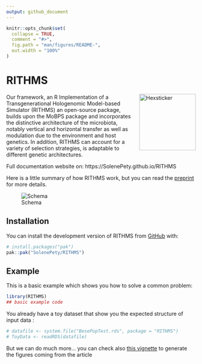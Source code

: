 ```yaml
---
output: github_document
---
```


<!-- README.md is generated from README.Rmd. Please edit that file -->

```r
knitr::opts_chunk$set(
  collapse = TRUE,
  comment = "#>",
  fig.path = "man/figures/README-",
  out.width = "100%"
)
```

# RITHMS

<!-- badges: start -->
<!-- badges: end -->

<!-- Hexsticker -->
<img src="man/figures/hex_rithms.png" alt="Hexsticker" width="150" style="float: right; margin-left: 20px;" />

Our framework, an R Implementation of a Transgenerational Hologenomic Model-based Simulator (RITHMS) an open-source package, builds upon the MoBPS package and incorporates the distinctive architecture of the microbiota, notably vertical and horizontal transfer as well as modulation due to the environment and host genetics. In addition, RITHMS can account for a variety of selection strategies, is adaptable to different genetic architectures.

Full documentation website on: https://SolenePety.github.io/RITHMS

Here is a little summary of how RITHMS work, but you can read the [preprint](https://github.com/SolenePety/RITHMS/blob/main/RITHMS_Pety.pdf) for more details. 

![Schema](man/figures/core_algorithm.png)

## Installation

You can install the development version of RITHMS from [GitHub](https://github.com/) with:

``` r
# install.packages("pak")
pak::pak("SolenePety/RITHMS")
```

## Example

This is a basic example which shows you how to solve a common problem:

```r
library(RITHMS)
## basic example code
```

You already have a toy dataset that show you the expected structure of input data : 
```r
# datafile <- system.file("BesePopTest.rds", package = "RITHMS")
# ToyData <- readRDS(datafile)
```

But we can do much more... you can check also [this vignette](https://png.pngtree.com/png-vector/20220616/ourmid/pngtree-work-in-progress-warning-sign-with-yellow-and-black-stripes-painted-png-image_5060340.png) to generate the figures coming from the article 
